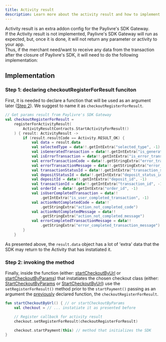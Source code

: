 ```yaml
---
title: Activity result
description: Learn more about the activity result and how to implement it.
---
```


Activity result is an extra addon config for the Paylivre's SDK Gateway. <br/>
If the Activity result is not implemented, Paylivre's SDK Gateway will run as expected, but, once it is done, it will not return any parameter or activity to your app.<br />
Thus, if the merchant need/want to receive any data from the transaction after the closure of Paylivre's SDK, it will need
to do the following implementation:

## Implementation

### Step 1: declaring checkoutRegisterForResult funciton

First, it is needed to declare a function that will be used as an argument later ([Step 2](#step-2-invoking-the-method)).
We suggest to name it as `checkoutRegisterForResult`.

```kotlin title=./java/MainActivity.kt lineNumbers=true
// Get params result from Paylivre's SDK Gateway
val checkoutRegisterForResult =
    registerForActivityResult(
        ActivityResultContracts.StartActivityForResult()
    ) { result: ActivityResult ->
        if (result.resultCode == Activity.RESULT_OK) {
            val data = result.data
            val selectedType = data!!.getIntExtra("selected_type", -1)
            val isGeneratedTransaction = data!!.getIntExtra("is_generated_transaction", -1)
            val isErrorTransaction = data!!.getIntExtra("is_error_transaction", -1)
            val errorTransactionCode = data!!.getStringExtra("error_transaction_code")
            val errorTransactionMessage = data!!.getStringExtra("error_transaction_message")
            val transactionStatusId = data!!.getIntExtra("transaction_status_id", -1)
            val depositStatusId = data!!.getIntExtra("deposit_status_id", -1)
            val depositId = data!!.getIntExtra("deposit_id", -1)
            val transactionId = data!!.getIntExtra("transaction_id", -1)
            val orderId = data!!.getIntExtra("order_id", -1)
            val isUserCompletedTransaction = data!!
                .getIntExtra("is_user_completed_transaction", -1)
            val actionNotCompletedCode = data!!
                .getStringExtra("action_not_completed_code")
            val actionNotCompletedMessage = data!!
                .getStringExtra("action_not_completed_message")
            val errorCompletedTransactionMessage = data!!
                .getStringExtra("error_completed_transaction_message")
        }
    }
```

As presented above, the `result.data` object has a lot of 'extra' data that the SDK may return to the Activity that has instatiated it.

### Step 2: invoking the method

Finally, inside the function (either: [startCheckoutByUrl](/android/start-checkout-by-params) or [startCheckoutByParams](/android/start-checkout-by-url)) that instatiates the chosen checkout class
(either: [StartCheckoutByParams](/android/start-checkout-by-params) or [StartCheckoutByUrl](/android/start-checkout-by-url))
use the `setRegisterForResult()` method prior to the `startPayment()` passing as an argument the [previously](#step-1-declaring-checkoutregisterforresult-funciton) declared function, the `checkoutRegisterForResult`.

```kotlin title=./java/MainActivity.kt lineNumbers=true highlight={5}
fun startCheckoutByUrl() { // or startCheckoutByParams
    val checkout = // ... instatiate it as presented before

    // Register callback for activity result
    checkout.setRegisterForResult(checkoutRegisterForResult)

    checkout.startPayment(this) // method that initializes the SDK
}
```
